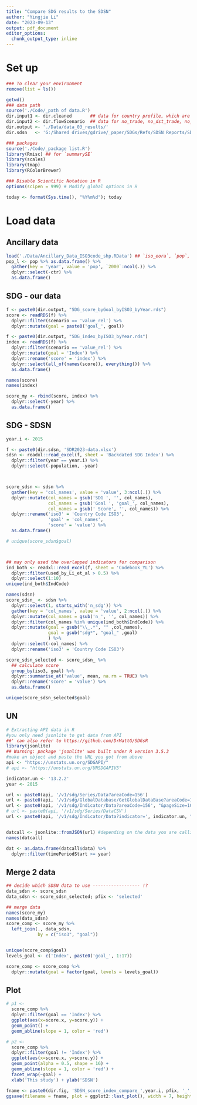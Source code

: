 ```yaml
---
title: "Compare SDG results to the SDSN"
author: "Yingjie Li"
date: "2023-09-13"
output: pdf_document
editor_options: 
  chunk_output_type: inline
---
```



# Set up
```r

### To clear your environment 
remove(list = ls())

getwd()
### data path
source('./Code/_path of data.R')
dir.input1 <- dir.cleaned       ## data for country profile, which are cleaned 
dir.input2 <- dir.flowScenario  ## data for no_trade, no_dst_trade, no_nearby_trade scenarios
dir.output <- './Data/data_03_results/'
dir.sdsn   <- 'G:/Shared drives/gdrive/_paper/SDGs/Refs/SDSN Reports/SDR2023/'

### packages
source('./Code/_package list.R')
library(Rmisc) ## for `summarySE`
library(scales)
library(tmap)
library(RColorBrewer)

### Disable Scientific Notation in R
options(scipen = 999) # Modify global options in R

today <- format(Sys.time(), "%Y%m%d"); today
```



# Load data

## Ancillary data
```r
load('./Data/Ancillary_Data_ISO3code_shp.RData') ## `iso_eora`, `pop`, `gdp` (USD), `shp`, `grp`, `grp_update`
pop_l <- pop %>% as.data.frame() %>%
  gather(key = 'year', value = 'pop', `2000`:ncol(.)) %>%
  dplyr::select(-ctr) %>%
  as.data.frame()
```


## SDG - our data
```r
f <- paste0(dir.output, "SDG_score_byGoal_byISO3_byYear.rds")
score <- readRDS(f) %>%
  dplyr::filter(scenario == 'value_rel') %>%
  dplyr::mutate(goal = paste0('goal_', goal))

f <- paste0(dir.output, "SDG_index_byISO3_byYear.rds")
index <- readRDS(f) %>%
  dplyr::filter(scenario == 'value_rel') %>%
  dplyr::mutate(goal = 'Index') %>%
  dplyr::rename('score' = 'index') %>%
  dplyr::select(all_of(names(score)), everything()) %>%
  as.data.frame()

names(score)
names(index)

score_my <- rbind(score, index) %>%
  dplyr::select(-year) %>%
  as.data.frame()
```


## SDG - SDSN
```r

year.i <- 2015

f <- paste0(dir.sdsn, 'SDR2023-data.xlsx')
sdsn <- readxl::read_excel(f, sheet = 'Backdated SDG Index') %>%
  dplyr::filter(year == year.i) %>%
  dplyr::select(-population, -year)



score_sdsn <- sdsn %>%
  gather(key = 'col_names', value = 'value', 3:ncol(.)) %>%
  dplyr::mutate(col_names = gsub('SDG ', '', col_names),
                col_names = gsub('Goal ', 'goal_', col_names),
                col_names = gsub(' Score', '', col_names)) %>%
  dplyr::rename('iso3' = 'Country Code ISO3', 
                'goal' = 'col_names',
                'score' = 'value') %>%
  as.data.frame()

# unique(score_sdsn$goal)



## may only used the overlapped indicators for comparison  
ind_both <- readxl::read_excel(f, sheet = 'Codebook_YL') %>%
  dplyr::filter(used_by_Li_et_al > 0.5) %>%
  dplyr::select(1:10)
unique(ind_both$IndCode)

names(sdsn)
score_sdsn_ <- sdsn %>%
  dplyr::select(1, starts_with('n_sdg')) %>%
  gather(key = 'col_names', value = 'value', 2:ncol(.)) %>%
  dplyr::mutate(col_names = gsub('n_', '', col_names)) %>%
  dplyr::filter(col_names %in% unique(ind_both$IndCode)) %>%
  dplyr::mutate(goal = gsub("\\_.*", "" ,col_names),
                goal = gsub("sdg*", "goal_" ,goal)
                ) %>%
  dplyr::select(-col_names) %>%
  dplyr::rename('iso3' = 'Country Code ISO3') 

score_sdsn_selected <- score_sdsn_ %>%
  ## calculate score
  group_by(iso3, goal) %>%
  dplyr::summarise_at('value', mean, na.rm = TRUE) %>%
  dplyr::rename('score' = 'value') %>%
  as.data.frame()

unique(score_sdsn_selected$goal)
```


## UN
```r
# Extracting API data in R
#you only need jsonlite to get data from API
##' can also refer to https://github.com/DrMattG/SDGsR
library(jsonlite)
## Warning: package 'jsonlite' was built under R version 3.5.3
#make an object and paste the URL you got from above
api <- "https://unstats.un.org/SDGAPI/"
# api <- "https://unstats.un.org/UNSDGAPIV5"

indicator.un <- '13.2.2'
year <- 2015

url <- paste0(api, '/v1/sdg/Series/Data?areaCode=156')
url <- paste0(api, '/v1/sdg/GlobalDatabase/GetGlobalDataBase?areaCode=156')
url <- paste0(api, '/v1/sdg/Indicator/Data?areaCode=156', "&pageSize=10000")
# url <- paste0(api, '/v1/sdg/Series/DataCSV')
url <- paste0(api, '/v1/sdg/Indicator/Data?indicator=', indicator.un, "&pageSize=10000")


datcall <- jsonlite::fromJSON(url) #depending on the data you are calling, you will get a list 
names(datcall)

dat <- as.data.frame(datcall$data) %>%
  dplyr::filter(timePeriodStart >= year)


```





## Merge 2 data
```r

## decide which SDSN data to use ------------------ !?
data_sdsn <- score_sdsn
data_sdsn <- score_sdsn_selected; pfix <- 'selected'

## merge data
names(score_my)
names(data_sdsn)
score_comp <- score_my %>%
  left_join(., data_sdsn, 
            by = c("iso3", "goal")) 


unique(score_comp$goal)
levels_goal <- c('Index', paste0('goal_', 1:17))

score_comp <- score_comp %>% 
  dplyr::mutate(goal = factor(goal, levels = levels_goal))
```


## Plot
```r
# p1 <- 
  score_comp %>%
  dplyr::filter(goal == 'Index') %>%
  ggplot(aes(x=score.x, y=score.y)) +
  geom_point() +
  geom_abline(slope = 1, color = 'red')
```

```r
# p2 <-
  score_comp %>%
  dplyr::filter(goal != 'Index') %>%
  ggplot(aes(x=score.x, y=score.y)) +
  geom_point(alpha = 0.5, shape = 16) +
  geom_abline(slope = 1, color = 'red') +
  facet_wrap(~goal) +
  xlab('This study') + ylab('SDSN')

fname <- paste0(dir.fig, 'SDSN_score_index_compare_',year.i, pfix, '_', today, '.jpg'); fname
ggsave(filename = fname, plot = ggplot2::last_plot(), width = 7, height = 7, units = 'in', dpi = 300)
```

